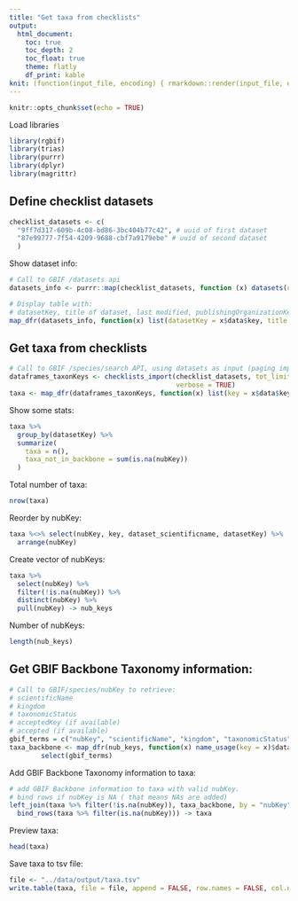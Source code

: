 ```yaml
---
title: "Get taxa from checklists"
output:
  html_document:
    toc: true
    toc_depth: 2
    toc_float: true
    theme: flatly
    df_print: kable
knit: (function(input_file, encoding) { rmarkdown::render(input_file, encoding = encoding, output_file = paste0("../docs/",sub(".Rmd", ".html", basename(input_file))))})
---
```


```r
knitr::opts_chunk$set(echo = TRUE)
```

Load libraries

```r
library(rgbif)
library(trias)
library(purrr)
library(dplyr)
library(magrittr)
```

## Define checklist datasets

```r
checklist_datasets <- c(
  "9ff7d317-609b-4c08-bd86-3bc404b77c42", # uuid of first dataset
  "87e99777-7f54-4209-9688-cbf7a9179ebe" # uuid of second dataset
  )
```

Show dataset info:

```r
# Call to GBIF /datasets api
datasets_info <- purrr::map(checklist_datasets, function (x) datasets(uuid = x))

# Display table with:
# datasetKey, title of dataset, last modified, publishingOrganizationKey, doi
map_dfr(datasets_info, function(x) list(datasetKey = x$data$key, title = x$data$title, modified = x$data$modified, publisher = x$data$publishingOrganizationKey, doi = x$data$doi))
```


## Get taxa from checklists

```r
# Call to GBIF /species/search API, using datasets as input (paging implemented)
dataframes_taxonKeys <- checklists_import(checklist_datasets, tot_limit = NULL, 
                                          verbose = TRUE)
taxa <- map_dfr(dataframes_taxonKeys, function(x) list(key = x$data$key, dataset_scientificname = x$data$scientificName, datasetKey = x$data$datasetKey, nubKey = x$data$nubKey))
```


Show some stats:

```r
taxa %>%
  group_by(datasetKey) %>%
  summarize(
    taxa = n(),
    taxa_not_in_backbone = sum(is.na(nubKey))
  )
```

Total number of taxa:

```r
nrow(taxa)
```

Reorder by nubKey:

```r
taxa %<>% select(nubKey, key, dataset_scientificname, datasetKey) %>%
  arrange(nubKey)
```

Create vector of nubKeys:

```r
taxa %>%
  select(nubKey) %>%
  filter(!is.na(nubKey)) %>%
  distinct(nubKey) %>%
  pull(nubKey) -> nub_keys
```

Number of nubKeys:

```r
length(nub_keys)
```

## Get GBIF Backbone Taxonomy information:

```r
# Call to GBIF/species/nubKey to retrieve:
# scientificName
# kingdom
# taxonomicStatus
# acceptedKey (if available)
# accepted (if available)
gbif_terms = c("nubKey", "scientificName", "kingdom", "taxonomicStatus", "acceptedKey", "accepted")
taxa_backbone <- map_dfr(nub_keys, function(x) name_usage(key = x)$data) %>%
        select(gbif_terms)
```

Add  GBIF Backbone Taxonomy information to taxa:

```r
# add GBIF Backbone information to taxa with valid nubKey.
# bind rows if nubKey is NA ( that means NAs are added)
left_join(taxa %>% filter(!is.na(nubKey)), taxa_backbone, by = "nubKey") %>%
  bind_rows(taxa %>% filter(is.na(nubKey))) -> taxa
```

Preview taxa:

```r
head(taxa)
```

Save taxa to tsv file:

```r
file <- "../data/output/taxa.tsv"
write.table(taxa, file = file, append = FALSE, row.names = FALSE, col.names = TRUE, sep = "\t", quote = FALSE)
```
